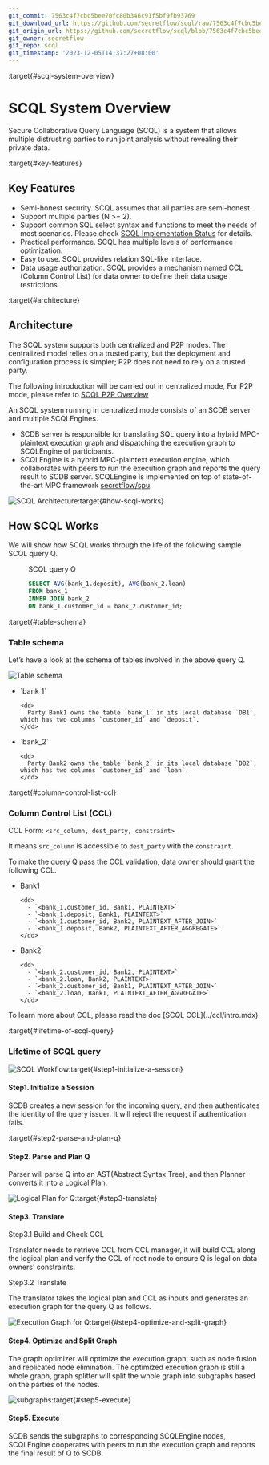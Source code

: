 ```yaml
---
git_commit: 7563c4f7cbc5bee70fc80b346c91f5bf9fb93769
git_download_url: https://github.com/secretflow/scql/raw/7563c4f7cbc5bee70fc80b346c91f5bf9fb93769/docs/topics/system/intro.rst
git_origin_url: https://github.com/secretflow/scql/blob/7563c4f7cbc5bee70fc80b346c91f5bf9fb93769/docs/topics/system/intro.rst
git_owner: secretflow
git_repo: scql
git_timestamp: '2023-12-05T14:37:27+08:00'
---
```


:target{#scql-system-overview}

# SCQL System Overview

Secure Collaborative Query Language (SCQL) is a system that allows multiple distrusting parties to run joint analysis without revealing their private data.

:target{#key-features}

## Key Features

- Semi-honest security. SCQL assumes that all parties are semi-honest.
- Support multiple parties (N >= 2).
- Support common SQL select syntax and functions to meet the needs of most scenarios. Please check [SCQL Implementation Status](../../reference/implementation-status.mdx) for details.
- Practical performance.  SCQL has multiple levels of performance optimization.
- Easy to use. SCQL provides relation SQL-like interface.
- Data usage authorization. SCQL provides a mechanism named CCL (Column Control List) for data owner to define their data usage restrictions.

:target{#architecture}

## Architecture

The SCQL system supports both centralized and P2P modes. The centralized model relies on a trusted party, but the deployment and configuration process is simpler; P2P does not need to rely on a trusted party.

The following introduction will be carried out in centralized mode, For P2P mode, please refer to [SCQL P2P Overview](intro-p2p.mdx)

An SCQL system running in centralized mode consists of an SCDB server and multiple SCQLEngines.

- SCDB server is responsible for translating SQL query into a hybrid MPC-plaintext execution graph and dispatching the execution graph to SCQLEngine of participants.
- SCQLEngine is a hybrid MPC-plaintext execution engine, which collaborates with peers to run the execution graph and reports the query result to SCDB server. SCQLEngine is implemented on top of state-of-the-art MPC framework [secretflow/spu](https://github.com/secretflow/spu).

![SCQL Architecture](../../_assets/scql_architecture.png):target{#how-scql-works}

## How SCQL Works

We will show how SCQL works through the life of the following sample SCQL query Q.

<figure id="id1">
  <figcaption>
    SCQL query Q
  </figcaption>

  ```SQL
  SELECT AVG(bank_1.deposit), AVG(bank_2.loan)
  FROM bank_1
  INNER JOIN bank_2
  ON bank_1.customer_id = bank_2.customer_id;
  ```
</figure>

:target{#table-schema}

### Table schema

Let’s have a look at the schema of tables involved in the above query Q.

![Table schema](../../_assets/the_life_of_scql_query_env.png)

- <DefinitionList>
    <dl>
      <dt>
        <DefinitionList.Term><span>`bank_1`</span></DefinitionList.Term>
      </dt>

      <dd>
        Party Bank1 owns the table `bank_1` in its local database `DB1`, which has two columns `customer_id` and `deposit`.
      </dd>
    </dl>
  </DefinitionList>
- <DefinitionList>
    <dl>
      <dt>
        <DefinitionList.Term><span>`bank_2`</span></DefinitionList.Term>
      </dt>

      <dd>
        Party Bank2 owns the table `bank_2` in its local database `DB2`, which has two columns `customer_id` and `loan`.
      </dd>
    </dl>
  </DefinitionList>

:target{#column-control-list-ccl}

### Column Control List (CCL)

CCL Form: `<src_column, dest_party, constraint>`

It means `src_column` is accessible to `dest_party` with the `constraint`.

To make the query Q pass the CCL validation, data owner should grant the following CCL.

- <DefinitionList>
    <dl>
      <dt>
        <DefinitionList.Term><span>Bank1</span></DefinitionList.Term>
      </dt>

      <dd>
        - `<bank_1.customer_id, Bank1, PLAINTEXT>`
        - `<bank_1.deposit, Bank1, PLAINTEXT>`
        - `<bank_1.customer_id, Bank2, PLAINTEXT_AFTER_JOIN>`
        - `<bank_1.deposit, Bank2, PLAINTEXT_AFTER_AGGREGATE>`
      </dd>
    </dl>
  </DefinitionList>
- <DefinitionList>
    <dl>
      <dt>
        <DefinitionList.Term><span>Bank2</span></DefinitionList.Term>
      </dt>

      <dd>
        - `<bank_2.customer_id, Bank2, PLAINTEXT>`
        - `<bank_2.loan, Bank2, PLAINTEXT>`
        - `<bank_2.customer_id, Bank1, PLAINTEXT_AFTER_JOIN>`
        - `<bank_2.loan, Bank1, PLAINTEXT_AFTER_AGGREGATE>`
      </dd>
    </dl>
  </DefinitionList>

<Container type="note">
  To learn more about CCL, please read the doc [<span>SCQL CCL</span>](../ccl/intro.mdx).
</Container>

:target{#lifetime-of-scql-query}

### Lifetime of SCQL query

![SCQL Workflow](../../_assets/scql_workflow.png):target{#step1-initialize-a-session}

#### Step1. Initialize a Session

SCDB creates a new session for the incoming query, and then authenticates the identity of the query issuer. It will reject the request if authentication fails.

:target{#step2-parse-and-plan-q}

#### Step2. Parse and Plan Q

Parser will parse Q into an AST(Abstract Syntax Tree), and then Planner converts it into a Logical Plan.

![Logical Plan for Q](../../_assets/logicalplan_for_Q.png):target{#step3-translate}

#### Step3. Translate

Step3.1 Build and Check CCL

Translator needs to retrieve CCL from CCL manager, it will build CCL along the logical plan and verify the CCL of root node to ensure Q is legal on data owners’ constraints.

Step3.2 Translate

The translator takes the logical plan and CCL as inputs and generates an execution graph for the query Q as follows.

![Execution Graph for Q](../../_assets/exe_graph_for_Q.png):target{#step4-optimize-and-split-graph}

#### Step4. Optimize and Split Graph

The graph optimizer will optimize the execution graph, such as node fusion and replicated node elimination.
The optimized execution graph is still a whole graph, graph splitter will split the whole graph into subgraphs based on the parties of the nodes.

![subgraphs](../../_assets/subgraph_for_Q.png):target{#step5-execute}

#### Step5. Execute

SCDB sends the subgraphs to corresponding SCQLEngine nodes, SCQLEngine cooperates with peers to run the execution graph and reports the final result of Q to SCDB.
